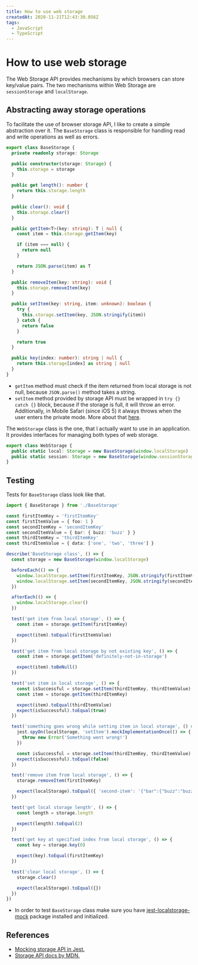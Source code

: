 ```yaml
---
title: How to use web storage
createdAt: 2020-11-21T12:43:30.056Z
tags:
  - JavaScript
  - TypeScript
---
```


# How to use web storage

The Web Storage API provides mechanisms by which browsers can store key/value pairs. The two mechanisms within Web Storage are `sessionStorage` and `localStorage`.

## Abstracting away storage operations

To facilitate the use of browser storage API, I like to create a simple abstraction over it. The `BaseStorage` class is responsible for handling read and write operations as well as errors.

```typescript
export class BaseStorage {
  private readonly storage: Storage

  public constructor(storage: Storage) {
    this.storage = storage
  }

  public get length(): number {
    return this.storage.length
  }

  public clear(): void {
    this.storage.clear()
  }

  public getItem<T>(key: string): T | null {
    const item = this.storage.getItem(key)

    if (item === null) {
      return null
    }

    return JSON.parse(item) as T
  }

  public removeItem(key: string): void {
    this.storage.removeItem(key)
  }

  public setItem(key: string, item: unknown): boolean {
    try {
      this.storage.setItem(key, JSON.stringify(item))
    } catch {
      return false
    }

    return true
  }

  public key(index: number): string | null {
    return this.storage[index] as string | null
  }
}
```

- `getItem` method must check if the item returned from local storage is not null, because `JSON.parse()` method takes a string.
- `setItem` method provided by storage API must be wrapped in `try {} catch {}` block, because if the storage is full, it will throw an error. Additionally, in Mobile Safari (since iOS 5) it always throws when the user enters the private mode. More about that [here](https://developer.mozilla.org/en-US/docs/Web/API/Storage/setItem).

The `WebStorage` class is the one, that I actually want to use in an application. It provides interfaces for managing both types of web storage.

```typescript
export class WebStorage {
  public static local: Storage = new BaseStorage(window.localStorage)
  public static session: Storage = new BaseStorage(window.sessionStorage)
}
```

## Testing

Tests for `BaseStorage` class look like that.

```typescript
import { BaseStorage } from './BaseStorage'

const firstItemKey = 'firstItemKey'
const firstItemValue = { foo: 1 }
const secondItemKey = 'secondItemKey'
const secondItemValue = { bar: { buzz: 'buzz' } }
const thirdItemKey = 'thirdItemKey'
const thirdItemValue = { data: ['one', 'two', 'three'] }

describe('BaseStorage class', () => {
  const storage = new BaseStorage(window.localStorage)

  beforeEach(() => {
    window.localStorage.setItem(firstItemKey, JSON.stringify(firstItemValue))
    window.localStorage.setItem(secondItemKey, JSON.stringify(secondItemValue))
  })

  afterEach(() => {
    window.localStorage.clear()
  })

  test('get item from local storage', () => {
    const item = storage.getItem(firstItemKey)

    expect(item).toEqual(firstItemValue)
  })

  test('get item from local storage by not existing key', () => {
    const item = storage.getItem('definitely-not-in-storage')

    expect(item).toBeNull()
  })

  test('set item in local storage', () => {
    const isSuccessful = storage.setItem(thirdItemKey, thirdItemValue)
    const item = storage.getItem(thirdItemKey)

    expect(item).toEqual(thirdItemValue)
    expect(isSuccessful).toEqual(true)
  })

  test('something goes wrong while setting item in local storage', () => {
    jest.spyOn(localStorage, 'setItem').mockImplementationOnce(() => {
      throw new Error('Something went wrong!')
    })

    const isSuccessful = storage.setItem(thirdItemKey, thirdItemValue)
    expect(isSuccessful).toEqual(false)
  })

  test('remove item from local storage', () => {
    storage.removeItem(firstItemKey)

    expect(localStorage).toEqual({ 'second-item': '{"bar":{"buzz":"buzz"}}' })
  })

  test('get local storage length', () => {
    const length = storage.length

    expect(length).toEqual(2)
  })

  test('get key at specified index from local storage', () => {
    const key = storage.key(0)

    expect(key).toEqual(firstItemKey)
  })

  test('clear local storage', () => {
    storage.clear()

    expect(localStorage).toEqual({})
  })
})
```

- In order to test `BaseStorage` class make sure you have [jest-localstorage-mock](https://www.npmjs.com/package/jest-localstorage-mock) package installed and initialized.

## References

- [Mocking storage API in Jest.](https://github.com/clarkbw/jest-localstorage-mock)
- [Storage API docs by MDN.](https://developer.mozilla.org/en-US/docs/Web/API/Storage)
